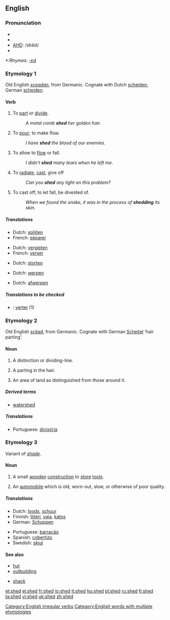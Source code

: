 ==English==

===Pronunciation===
*{{SAMPA|/SEd/}}
*{{IPA|/ʃɛd/}}
*[[w:AHD|AHD]]: /shěd/
*{{audio|en-us-shed.ogg|Audio (US)}}

*:Rhymes: [[Rhymes:English:-ɛd|-ɛd]]

===Etymology 1===
Old English ''[[sceadan]]'', from Germanic.  Cognate with Dutch [[scheiden]], German [[scheiden]].

====Verb====
{{en-verb|sheds|shedding|shed}}

# {{context|transitive|archaic}} To [[part]] or [[divide]].
#: ''A metal comb '''shed''' her golden hair.''
# {{context|transitive|archaic}} To [[pour]]; to make flow.
#: ''I have '''shed''' the blood of our enemies.''
# {{transitive}} To allow to [[flow]] or fall.
#: ''I didn't '''shed''' many tears when he left me.''
# {{transitive}} To [[radiate]], [[cast]], give off
#: ''Can you '''shed''' any light on this problem?''
# {{context|transitive|intransitive}} To cast off, to let fall, be divested of.
#: ''When we found the snake, it was in the process of '''shedding''' its skin.''

=====Translations=====
{{trans-top|To part or divide}}
*Dutch: [[splijten]]
*French: [[séparer]]
{{trans-mid}}
{{trans-bottom}}

{{trans-top|To pour; to make flow}}
*Dutch: [[vergieten]]
*French: [[verser]]
{{trans-mid}}
{{trans-bottom}}

{{trans-top|To allow to flow or fall}}
*Dutch: [[storten]]
{{trans-mid}}
{{trans-bottom}}

{{trans-top|To radiate, cast, give off}}
*Dutch: [[werpen]]
{{trans-mid}}
{{trans-bottom}}

{{trans-top|To cast off, to let fall, be divested of}}
*Dutch: [[afwerpen]]
{{trans-mid}}
{{trans-bottom}}

=====Translations to be checked=====
{{checktrans}}
*{{ttbc|Spanish}}: [[verter]] (1)

===Etymology 2===
Old English [[scead|scēad]], from Germanic.  Cognate with German [[Scheitel]] ‘hair parting’.

====Noun====
{{en-noun}}

# {{obsolete}} A distinction or dividing-line.
# {{obsolete}} A parting in the hair.
# {{obsolete}} An area of land as distinguished from those around it.

=====Derived terms=====
*[[watershed]]

=====Translations=====
*Portuguese: [[divisória]]

===Etymology 3===
Variant of ''[[shade]]''.

====Noun====
{{en-noun}}

# A small [[wooden]] [[construction]] to [[store]] [[tool]]s.
# {{context|UK|derogatory|informal}} An [[automobile]] which is old, worn-out, slow, or otherwise of poor quality.

=====Translations=====
{{top}}
*Dutch: [[loods]], [[schuur]]
*Finnish: [[liiteri]], [[vaja]], [[katos]]
*German: [[Schuppen]] {{m}}
{{mid}}
*Portuguese: [[barracão]] {{m}}
*Spanish: [[cobertizo]] {{m}}
*Swedish: [[skjul]] {{n}}
{{bottom}}

====See also====
{{top2}}
*[[hut]]
*[[outbuilding]]
{{mid2}}
*[[shack]]
{{bottom}}

[[Category:English irregular verbs]]
[[Category:English words with multiple etymologies]]

[[et:shed]]
[[el:shed]]
[[fr:shed]]
[[io:shed]]
[[it:shed]]
[[hu:shed]]
[[pl:shed]]
[[ru:shed]]
[[fi:shed]]
[[ta:shed]]
[[vi:shed]]
[[uk:shed]]
[[zh:shed]]